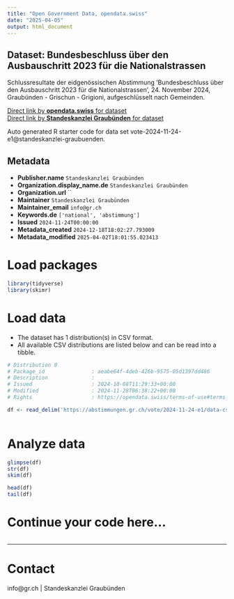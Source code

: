 ```yaml
---
title: "Open Government Data, opendata.swiss"
date: "2025-04-05"
output: html_document
---
```


## Dataset: Bundesbeschluss über den Ausbauschritt 2023 für die Nationalstrassen

Schlussresultate der eidgenössischen Abstimmung 'Bundesbeschluss über den Ausbauschritt 2023 für die Nationalstrassen', 24. November 2024, Graubünden - Grischun - Grigioni, aufgeschlüsselt nach Gemeinden.

[Direct link by **opendata.swiss** for dataset](https://opendata.swiss/de/dataset/bundesbeschluss-uber-den-ausbauschritt-2023-fur-die-nationalstrassen)<br>
[Direct link by **Standeskanzlei Graubünden** for dataset](https://abstimmungen.gr.ch/vote/2024-11-24-e1/data)

Auto generated R starter code for data set vote-2024-11-24-e1@standeskanzlei-graubuenden.

## Metadata

- **Publisher.name** `Standeskanzlei Graubünden`
- **Organization.display_name.de** `Standeskanzlei Graubünden`
- **Organization.url** ``
- **Maintainer** `Standeskanzlei Graubünden`
- **Maintainer_email** `info@gr.ch`
- **Keywords.de** `['national', 'abstimmung']`
- **Issued** `2024-11-24T00:00:00`
- **Metadata_created** `2024-12-18T18:02:27.793009`
- **Metadata_modified** `2025-04-02T18:01:55.023413`


# Load packages

```r

library(tidyverse)
library(skimr)

```

# Load data

-   The dataset has 1 distribution(s) in CSV format.
-   All available CSV distributions are listed below and can be read into a tibble.

```r

# Distribution 0
# Package_id               : aeabe64f-4deb-426b-9575-05d1397dd486
# Description              : 
# Issued                   : 2024-10-08T11:29:33+00:00
# Modified                 : 2024-11-28T06:38:22+00:00
# Rights                   : https://opendata.swiss/terms-of-use#terms_by

df <- read_delim('https://abstimmungen.gr.ch/vote/2024-11-24-e1/data-csv')



```

# Analyze data

```r

glimpse(df)
str(df)
skim(df)

head(df)
tail(df)

```

# Continue your code here...

```r

```

------------------------------------------------------------------------

# Contact

info@gr.ch | Standeskanzlei Graubünden
